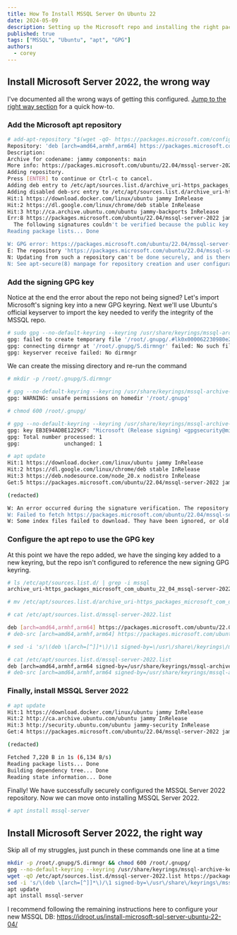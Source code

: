 ```yaml
---
title: How To Install MSSQL Server On Ubuntu 22
date: 2024-05-09
description: Setting up the Microsoft repo and installing the right packages is just the beginning
published: true
tags: ["MSSQL", "Ubuntu", "apt", "GPG"]
authors:
  - corey
---
```



## Install Microsoft Server 2022, the wrong way
I've documented all the wrong ways of getting this configured. [Jump to the right way section](#InstallMicrosoftServer2022,therightway) for a quick how-to.


### Add the Microsoft apt repository
``` bash title=""
# add-apt-repository "$(wget -qO- https://packages.microsoft.com/config/ubuntu/22.04/mssql-server-2022.list)"
Repository: 'deb [arch=amd64,armhf,arm64] https://packages.microsoft.com/ubuntu/22.04/mssql-server-2022 jammy main'
Description:
Archive for codename: jammy components: main
More info: https://packages.microsoft.com/ubuntu/22.04/mssql-server-2022
Adding repository.
Press [ENTER] to continue or Ctrl-c to cancel.
Adding deb entry to /etc/apt/sources.list.d/archive_uri-https_packages_microsoft_com_ubuntu_22_04_mssql-server-2022-jammy.list
Adding disabled deb-src entry to /etc/apt/sources.list.d/archive_uri-https_packages_microsoft_com_ubuntu_22_04_mssql-server-2022-jammy.list
Hit:1 https://download.docker.com/linux/ubuntu jammy InRelease
Hit:2 https://dl.google.com/linux/chrome/deb stable InRelease
Hit:3 http://ca.archive.ubuntu.com/ubuntu jammy-backports InRelease
Err:8 https://packages.microsoft.com/ubuntu/22.04/mssql-server-2022 jammy InRelease
  The following signatures couldn't be verified because the public key is not available: NO_PUBKEY EB3E94ADBE1229CF
Reading package lists... Done

W: GPG error: https://packages.microsoft.com/ubuntu/22.04/mssql-server-2022 jammy InRelease: The following signatures couldn't be verified because the public key is not available: NO_PUBKEY EB3E94ADBE1229CF
E: The repository 'https://packages.microsoft.com/ubuntu/22.04/mssql-server-2022 jammy InRelease' is not signed.
N: Updating from such a repository can't be done securely, and is therefore disabled by default.
N: See apt-secure(8) manpage for repository creation and user configuration details.
```


### Add the signing GPG key
Notice at the end the error about the repo not being signed? Let's import Microsoft's signing key into a new GPG keyring.
Next we'll use Ubuntu's official keyserver to import the key needed to verify the integrity of the MSSQL repo.
``` bash title="Don't use the deprecated apt-key command, use GPG keyrings instead"
# sudo gpg --no-default-keyring --keyring /usr/share/keyrings/mssql-archive-keyring.gpg --keyserver keyserver.ubuntu.com --recv-keys EB3E94ADBE1229CF
gpg: failed to create temporary file '/root/.gnupg/.#lk0x000062230980e220.InvinciCODE.1056950': No such file or directory
gpg: connecting dirmngr at '/root/.gnupg/S.dirmngr' failed: No such file or directory
gpg: keyserver receive failed: No dirmngr
```

We can create the missing directory and re-run the command
``` bash title="Note the unsafe permissions, we will fix them"
# mkdir -p /root/.gnupg/S.dirmngr

# gpg --no-default-keyring --keyring /usr/share/keyrings/mssql-archive-keyring.gpg --keyserver keyserver.ubuntu.com --recv-keys EB3E94ADBE1229CF
gpg: WARNING: unsafe permissions on homedir '/root/.gnupg'
```

``` bash title="Let's fix the directory permissions and try again"
# chmod 600 /root/.gnupg/

# gpg --no-default-keyring --keyring /usr/share/keyrings/mssql-archive-keyring.gpg --keyserver keyserver.ubuntu.com --recv-keys EB3E94ADBE1229CF
gpg: key EB3E94ADBE1229CF: "Microsoft (Release signing) <gpgsecurity@microsoft.com>" not changed
gpg: Total number processed: 1
gpg:              unchanged: 1
```

``` bash title="Try again"
# apt update
Hit:1 https://download.docker.com/linux/ubuntu jammy InRelease
Hit:2 https://dl.google.com/linux/chrome/deb stable InRelease
Hit:3 https://deb.nodesource.com/node_20.x nodistro InRelease
Get:5 https://packages.microsoft.com/ubuntu/22.04/mssql-server-2022 jammy InRelease [3,624 B]

(redacted)

W: An error occurred during the signature verification. The repository is not updated and the previous index files will be used. GPG error: https://packages.microsoft.com/ubuntu/22.04/mssql-server-2022 jammy InRelease: The following signatures couldn't be verified because the public key is not available: NO_PUBKEY EB3E94ADBE1229CF
W: Failed to fetch https://packages.microsoft.com/ubuntu/22.04/mssql-server-2022/dists/jammy/InRelease  The following signatures couldn't be verified because the public key is not available: NO_PUBKEY EB3E94ADBE1229CF
W: Some index files failed to download. They have been ignored, or old ones used instead.
```

### Configure the apt repo to use the GPG key
At this point we have the repo added, we have the singing key added to a new keyring, but the repo isn't configured to reference the new signing GPG keyring.

``` bash title="Find the name of the MSSQL repo file, rename it to something easy"
# ls /etc/apt/sources.list.d/ | grep -i mssql
archive_uri-https_packages_microsoft_com_ubuntu_22_04_mssql-server-2022-jammy.list

# mv /etc/apt/sources.list.d/archive_uri-https_packages_microsoft_com_ubuntu_22_04_mssql-server-2022-jammy.list /etc/apt/sources.list.d/mssql-server-2022.list
```

``` bash title="Lets inspect the repo, notice the missing reference to our MSSQL GPG keyring?"
# cat /etc/apt/sources.list.d/mssql-server-2022.list

deb [arch=amd64,armhf,arm64] https://packages.microsoft.com/ubuntu/22.04/mssql-server-2022 jammy main
# deb-src [arch=amd64,armhf,arm64] https://packages.microsoft.com/ubuntu/22.04/mssql-server-2022 jammy main
```

``` bash title="Use SED or your favorite text editor to add a reference to the MSSQL GPG keyring"
# sed -i 's/\(deb \[arch=[^]]*\)/\1 signed-by=\/usr\/share\/keyrings\/mssql-archive-keyring.gpg/g' /etc/apt/sources.list.d/mssql-server-2022.list

# cat /etc/apt/sources.list.d/mssql-server-2022.list
deb [arch=amd64,armhf,arm64 signed-by=/usr/share/keyrings/mssql-archive-keyring.gpg] https://packages.microsoft.com/ubuntu/22.04/mssql-server-2022 jammy main
# deb-src [arch=amd64,armhf,arm64 signed-by=/usr/share/keyrings/mssql-archive-keyring.gpg] https://packages.microsoft.com/ubuntu/22.04/mssql-server-2022 jammy main
```


### Finally, install MSSQL Server 2022
``` bash title="Refresh available apt packages"
# apt update
Hit:1 https://download.docker.com/linux/ubuntu jammy InRelease
Hit:2 http://ca.archive.ubuntu.com/ubuntu jammy InRelease
Hit:3 http://security.ubuntu.com/ubuntu jammy-security InRelease
Get:4 https://packages.microsoft.com/ubuntu/22.04/mssql-server-2022 jammy InRelease [3,624 B]

(redacted)

Fetched 7,220 B in 1s (6,134 B/s)
Reading package lists... Done
Building dependency tree... Done
Reading state information... Done
```

Finally! We have successfully securely configured the MSSQL Server 2022 repository. Now we can move onto installing MSSQL Server 2022.
``` bash title="Finally, install MSSQL Server 2022"
# apt install mssql-server
```


## Install Microsoft Server 2022, the right way
Skip all of my struggles, just punch in these commands one line at a time
``` bash title="Assuming you are logged in as root, and have wget installed"
mkdir -p /root/.gnupg/S.dirmngr && chmod 600 /root/.gnupg/
gpg --no-default-keyring --keyring /usr/share/keyrings/mssql-archive-keyring.gpg --keyserver keyserver.ubuntu.com --recv-keys EB3E94ADBE1229CF
wget -qO /etc/apt/sources.list.d/mssql-server-2022.list https://packages.microsoft.com/config/ubuntu/22.04/mssql-server-2022.list
sed -i 's/\(deb \[arch=[^]]*\)/\1 signed-by=\/usr\/share\/keyrings\/mssql-archive-keyring.gpg/' /etc/apt/sources.list.d/mssql-server-2022.list
apt update
apt install mssql-server
```

I recommend following the remaining instructions here to configure your new MSSQL DB: https://idroot.us/install-microsoft-sql-server-ubuntu-22-04/
